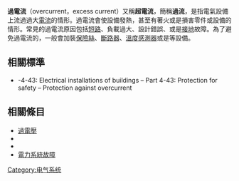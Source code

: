 {{unreferenced|time=2016-08-09T09:45:42+00:00}}
'''過電流'''（overcurrent，excess current）又稱'''超電流'''，簡稱'''過流'''，是指電氣設備上流過過大[[電流|電流]]的情形。過電流會使設備發熱，甚至有著火或是損害零件或設備的情形。常見的過電流原因包括[[短路|短路]]、負載過大、設計錯誤、或是[[接地|接地]]故障。為了避免過電流的，一般會加裝[[保險絲|保險絲]]、[[斷路器|斷路器]]、[[溫度計|溫度感測器]]或是{{le|限流裝置|Current limiting}}等設備。

==相關標準==
*{{le|IEC 60364|IEC 60364}}-4-43: Electrical installations of buildings – Part 4-43: Protection for safety – Protection against overcurrent

==相關條目==
*[[過電壓|過電壓]]
*{{le|限流裝置|Current limiting}}
*{{le|電氣安全|Electrical safety}}
*[[電力系統故障|電力系統故障]]
{{技術小作品}}
[[Category:电气系统|Category:电气系统]]